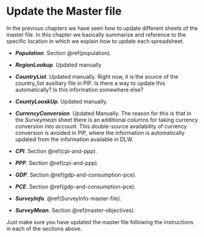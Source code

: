 # Update the Master file {#master-file}

In the previous chapters we have seen how to update different sheets of the
master file. In this chapter we basically summarize and reference to the
specific location in which we explain how to update each spreadsheet.

-   ***Population**.* Section \@ref(population).

-   ***RegionLookup**.* Updated manually

-   ***CountryList**.* Updated manually. Right now, it is the source of the
    country_list auxiliary file in PIP. [Is there a way to update this
    automatically? Is this information somewhere else?]{.red}

-   ***CountyLooskUp**.* Updated manually.

-   ***CurrencyConversion**.* Updated Manually. The reason for this is that in
    the *Surveymean* sheet there is an additional columns for taking currency
    conversion into *account.* This double-source availability of currency
    conversion is avoided in PIP, where the information is automatically updated
    from the information available in DLW.

-   ***CPI***. Section \@ref(cpi-and-ppp).

-   ***PPP**.* Section \@ref(cpi-and-ppp).

-   ***GDP**.* Section \@ref(gdp-and-consumption-pce).

-   ***PCE**.* Section \@ref(gdp-and-consumption-pce).

-   ***SurveyInfo**.* @ref(SurveyInfo-master-file).

-   ***SurveyMean**.* Section \@ref(master-objectives).

Just make sure you have updated the master file following the instructions in
each of the sections above.
